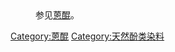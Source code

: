 :参见[[蒽醌|蒽醌]]。
{{Commons cat|Anthraquinone dyes}}
[[Category:蒽醌|Category:蒽醌]]
[[Category:天然酚类染料|Category:天然酚类染料]]